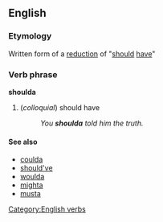 ==English==
=== Etymology ===
Written form of a [[w:reduction (linguistics)|reduction]] of "[[should]] [[have]]"
===Verb phrase===
[[Category:English verbs]]
'''shoulda'''
#(''colloquial'') should have
#:''You '''shoulda''' told him the truth.''
==== See also ====
* [[coulda]]
* [[should've]]
* [[woulda]]
* [[mighta]]
* [[musta]]